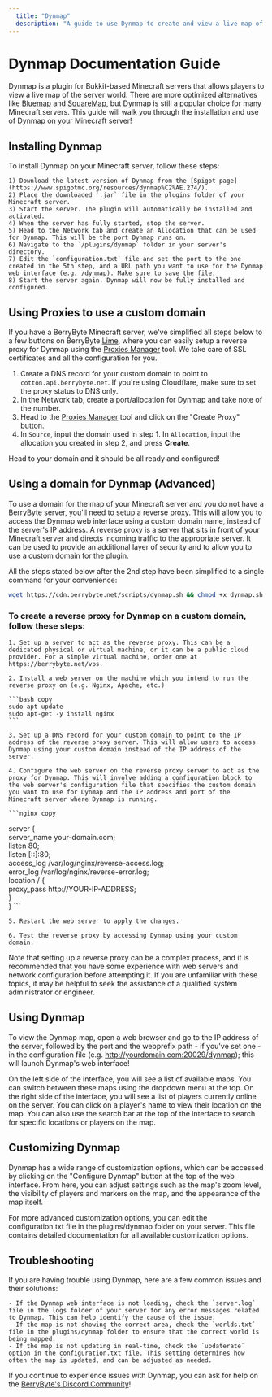 ```yaml
---
  title: "Dynmap"
  description: "A guide to use Dynmap to create and view a live map of your Minecraft server."
---
```


# Dynmap Documentation Guide

Dynmap is a plugin for Bukkit-based Minecraft servers that allows players to view a live map of the server world. There are more optimized alternatives like [Bluemap](/bluemap.mdx) and [SquareMap](/squaremap.mdx), but Dynmap is still a popular choice for many Minecraft servers.
This guide will walk you through the installation and use of Dynmap on your Minecraft server!

## Installing Dynmap

To install Dynmap on your Minecraft server, follow these steps:

    1) Download the latest version of Dynmap from the [Spigot page](https://www.spigotmc.org/resources/dynmap%C2%AE.274/).
    2) Place the downloaded `.jar` file in the plugins folder of your Minecraft server.
    3) Start the server. The plugin will automatically be installed and activated.
    4) When the server has fully started, stop the server.
    5) Head to the Network tab and create an Allocation that can be used for Dynmap. This will be the port Dynmap runs on.
    6) Navigate to the `/plugins/dynmap` folder in your server's directory.
    7) Edit the `configuration.txt` file and set the port to the one created in the 5th step, and a URL path you want to use for the Dynmap web interface (e.g. /dynmap). Make sure to save the file.
    8) Start the server again. Dynmap will now be fully installed and configured.

## Using Proxies to use a custom domain

If you have a BerryByte Minecraft server, we've simplified all steps below to a few buttons on BerryByte [Lime](../../lime/overview.md), where you can easily setup a reverse proxy for Dynmap using the [Proxies Manager](../../lime/proxies.md) tool. We take care of SSL certificates and all the configuration for you.

1. Create a DNS record for your custom domain to point to `cotton.api.berrybyte.net`. If you're using Cloudflare, make sure to set the proxy status to DNS only.
2. In the Network tab, create a port/allocation for Dynmap and take note of the number.
3. Head to the [Proxies Manager](../../lime/proxies.md) tool and click on the "Create Proxy" button.
4. In `Source`, input the domain used in step 1. In `Allocation`, input the allocation you created in step 2, and press **Create**.

Head to your domain and it should be all ready and configured!

## Using a domain for Dynmap (Advanced)

To use a domain for the map of your Minecraft server and you do not have a BerryByte server, you'll need to setup a reverse proxy. This will allow you to access the Dynmap web interface using a custom domain name, instead of the server's IP address. A reverse proxy is a server that sits in front of your Minecraft server and directs incoming traffic to the appropriate server. It can be used to provide an additional layer of security and to allow you to use a custom domain for the plugin.

All the steps stated below after the 2nd step have been simplified to a single command for your convenience:
 ```bash copy
 wget https://cdn.berrybyte.net/scripts/dynmap.sh && chmod +x dynmap.sh && ./dynmap.sh
 ```

### To create a reverse proxy for Dynmap on a custom domain, follow these steps:

    1. Set up a server to act as the reverse proxy. This can be a dedicated physical or virtual machine, or it can be a public cloud provider. For a simple virtual machine, order one at https://berrybyte.net/vps.

    2. Install a web server on the machine which you intend to run the reverse proxy on (e.g. Nginx, Apache, etc.)

    ```bash copy
    sudo apt update
    sudo apt-get -y install nginx
    ```

    3. Set up a DNS record for your custom domain to point to the IP address of the reverse proxy server. This will allow users to access Dynmap using your custom domain instead of the IP address of the server.

    4. Configure the web server on the reverse proxy server to act as the proxy for Dynmap. This will involve adding a configuration block to the web server's configuration file that specifies the custom domain you want to use for Dynmap and the IP address and port of the Minecraft server where Dynmap is running.

    ```nginx copy
server {                                                                                                                                                   
        server_name your-domain.com;                                                                                                                                    
        listen 80;                                                                                                                                                
        listen [::]:80;                                                                                                                                           
        access_log /var/log/nginx/reverse-access.log;                                                                                                             
        error_log /var/log/nginx/reverse-error.log;                                                                                                               
        location / {                                                                                                                                              
                    proxy_pass http://YOUR-IP-ADDRESS;                                                                                                                      
  }                                                                                                                                                               
} 
    ```

    5. Restart the web server to apply the changes.

    6. Test the reverse proxy by accessing Dynmap using your custom domain.

Note that setting up a reverse proxy can be a complex process, and it is recommended that you have some experience with web servers and network configuration before attempting it. If you are unfamiliar with these topics, it may be helpful to seek the assistance of a qualified system administrator or engineer.

## Using Dynmap

To view the Dynmap map, open a web browser and go to the IP address of the server, followed by the port and the webprefix path - if you've set one - in the configuration file (e.g. http://yourdomain.com:20029/dynmap); this will launch Dynmap's web interface!

On the left side of the interface, you will see a list of available maps. You can switch between these maps using the dropdown menu at the top. On the right side of the interface, you will see a list of players currently online on the server. You can click on a player's name to view their location on the map. You can also use the search bar at the top of the interface to search for specific locations or players on the map.

## Customizing Dynmap

Dynmap has a wide range of customization options, which can be accessed by clicking on the "Configure Dynmap" button at the top of the web interface. From here, you can adjust settings such as the map's zoom level, the visibility of players and markers on the map, and the appearance of the map itself.

For more advanced customization options, you can edit the configuration.txt file in the plugins/dynmap folder on your server. This file contains detailed documentation for all available customization options.

## Troubleshooting

If you are having trouble using Dynmap, here are a few common issues and their solutions:

    - If the Dynmap web interface is not loading, check the `server.log` file in the logs folder of your server for any error messages related to Dynmap. This can help identify the cause of the issue.
    - If the map is not showing the correct area, check the `worlds.txt` file in the plugins/dynmap folder to ensure that the correct world is being mapped.
    - If the map is not updating in real-time, check the `updaterate` option in the configuration.txt file. This setting determines how often the map is updated, and can be adjusted as needed.

If you continue to experience issues with Dynmap, you can ask for help on the [BerryByte's Discord Community](https://discord.com/invite/Pv8DMpXtma)!